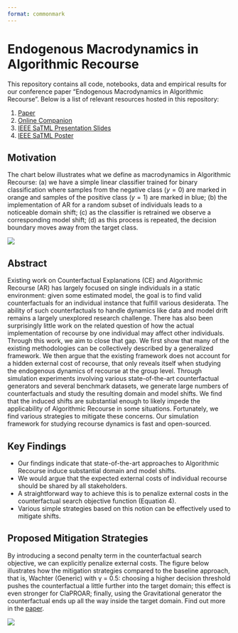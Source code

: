 ```yaml
---
format: commonmark
---
```


# Endogenous Macrodynamics in Algorithmic Recourse

This repository contains all code, notebooks, data and empirical results for our conference paper "Endogenous Macrodynamics in Algorithmic Recourse". Below is a list of relevant resources hosted in this repository:

1. [Paper](paper/paper.pdf)
2. [Online Companion](https://www.paltmeyer.com/endogenous-macrodynamics-in-algorithmic-recourse/)
3. [IEEE SaTML Presentation Slides](https://www.paltmeyer.com/content/talks/posts/2023-ieee-satml/presentation.html)
4. [IEEE SaTML Poster](dev/poster/poster.pdf)

## Motivation

The chart below illustrates what we define as macrodynamics in Algorithmic Recourse: (a) we have a simple linear classifier trained for binary classification where samples from the negative class ($y=0$) are marked in orange and samples of the positive class ($y=1$) are marked in blue; (b) the implementation of AR for a random subset of individuals leads to a noticeable domain shift; (c) as the classifier is retrained we observe a corresponding model shift; (d) as this process is repeated, the decision boundary moves away from the target class.

![](paper/www/poc.png)

## Abstract

Existing work on Counterfactual Explanations (CE) and Algorithmic Recourse (AR) has largely focused on single individuals in a static environment: given some estimated model, the goal is to find valid counterfactuals for an individual instance that fulfill various desiderata. The ability of such counterfactuals to handle dynamics like data and model drift remains a largely unexplored research challenge. There has also been surprisingly little work on the related question of how the actual implementation of recourse by one individual may affect other individuals. Through this work, we aim to close that gap. We first show that many of the existing methodologies can be collectively described by a generalized framework. We then argue that the existing framework does not account for a hidden external cost of recourse, that only reveals itself when studying the endogenous dynamics of recourse at the group level. Through simulation experiments involving various state-of-the-art counterfactual generators and several benchmark datasets, we generate large numbers of counterfactuals and study the resulting domain and model shifts. We find that the induced shifts are substantial enough to likely impede the applicability of Algorithmic Recourse in some situations. Fortunately, we find various strategies to mitigate these concerns. Our simulation framework for studying recourse dynamics is fast and open-sourced. 

## Key Findings

- Our findings indicate that state-of-the-art approaches to Algorithmic Recourse induce substantial domain and model shifts.
- We would argue that the expected external costs of individual recourse should be shared by all stakeholders.
- A straightforward way to achieve this is to penalize external costs in the counterfactual search objective function (Equation 4).
- Various simple strategies based on this notion can be effectively used to mitigate shifts.

## Proposed Mitigation Strategies

By introducing a second penalty term in the counterfactual search objective, we can explicitly penalize external costs. The figure below illustrates how the mitigation strategies compared to the baseline approach, that is, Wachter (Generic) with γ = 0.5: choosing a higher decision threshold pushes the counterfactual a little further into the target domain; this effect is even stronger for ClaPROAR; finally, using the Gravitational generator the counterfactual ends up all the way inside the target domain. Find out more in the [paper](paper/paper.pdf).

![](paper/www/mitigation.png)
